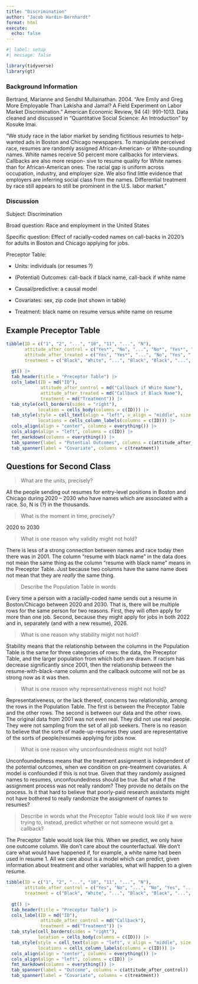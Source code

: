 ```yaml
---
title: "Discrimination"
author: "Jacob Hardin-Bernhardt"
format: html
execute: 
  echo: false
---
```


```r
#| label: setup
#| message: false

library(tidyverse)
library(gt)
```


### Background Information

Bertrand, Marianne and Sendhil Mullainathan. 2004. "Are Emily and Greg More Employable Than Lakisha and Jamal? A Field Experiment on Labor Market Discrimination." American Economic Review, 94 (4): 991–1013. Data cleaned and discussed in "Quantitative Social Science: An Introduction" by Kosuke Imai.

"We study race in the labor market by sending fictitious resumes to help-wanted ads in Boston and Chicago newspapers. To manipulate perceived race, resumes are randomly assigned African-American- or White-sounding names. White names receive 50 percent more callbacks for interviews. Callbacks are also more respon- sive to resume quality for White names than for African-American ones. The racial gap is uniform across occupation, industry, and employer size. We also find little evidence that employers are inferring social class from the names. Differential treatment by race still appears to still be prominent in the U.S. labor market."

### Discussion

Subject: Discrimination

Broad question: Race and employment in the United States

Specific question: Effect of racially-coded names on call-backs in 2020's for adults in Boston and Chicago applying for jobs.

Preceptor Table: 
  
  * Units: individuals (or resumes ?) 
  
  * (Potential) Outcomes: call-back if black name, call-back if white name   
  
  * Causal/predictive: a causal model  
  
  * Covariates: sex, zip code (not shown in table)  
  
  * Treatment: black name on resume versus white name on resume 

## Example Preceptor Table
  
```r
tibble(ID = c("1", "2", "...", "10", "11", "...", "N"),
       attitude_after_control = c("Yes*", "No", "...", "No*", "Yes*", "...", "Yes"),
       attitude_after_treated = c("Yes", "Yes*", "...", "No", "Yes", "...", "No*"),
       treatment = c("Black", "White", "...", "Black", "Black", "...", "White")) |>
  
  gt() |>
  tab_header(title = "Preceptor Table") |> 
  cols_label(ID = md("ID"),
             attitude_after_control = md("Callback if White Name"),
             attitude_after_treated = md("Callback if Black Name"),
             treatment = md("Treatment")) |>
  tab_style(cell_borders(sides = "right"),
            location = cells_body(columns = c(ID))) |>
  tab_style(style = cell_text(align = "left", v_align = "middle", size = "large"), 
            locations = cells_column_labels(columns = c(ID))) |>
  cols_align(align = "center", columns = everything()) |>
  cols_align(align = "left", columns = c(ID)) |>
  fmt_markdown(columns = everything()) |>
  tab_spanner(label = "Potential Outcomes", columns = c(attitude_after_control, attitude_after_treated)) |>
  tab_spanner(label = "Covariate", columns = c(treatment))
```

## Questions for Second Class


> What are the units, precisely?

All the people sending out resumes for entry-level positions in Boston and Chicago during 2020 -- 2030 who have names which are associated with a race. So, N is (?) in the thousands.

> What is the moment in time, precisely?

2020 to 2030

> What is one reason why validity might not hold?

There is less of a strong connection between names and race today then there was in 2001. The column "resume with black name" in the data does not mean the same thing as the column "resume with black name" means in the Preceptor Table. Just because two columns have the same name does not mean that they are *really* the same thing.

> Describe the Population Table in words

Every time a person with a racially-coded name sends out a resume in Boston/Chicago between 2020 and 2030. That is, there will be multiple rows for the same person for two reasons. First, they will often apply for more than one job. Second, because they might apply for jobs in both 2022 and in, separately (and with a new resume), 2026.

> What is one reason why stability might not hold?

Stability means that the relationship between the columns in the Population Table is the same for three categories of rows: the data, the Preceptor Table, and the larger population from which both are drawn. If racism has decrease significantly since 2001, then the relationship between the resume-with-black-name column and the callback outcome will not be as strong now as it was then.

> What is one reason why representativeness might not hold?

Representativeness, or the lack thereof, concerns two relationship, among the rows in the Population Table. The first is between the Preceptor Table and the other rows. The second is between our data and the other rows. The original data from 2001 was not even real. They did not use real people. They were not sampling from the set of all job seekers. There is no reason to believe that the sorts of made-up-resumes they used are representative of the sorts of people/resumes applying for jobs now.


> What is one reason why unconfoundedness might not hold?

Unconfoundedness means that the treatment assignment is independent of the potential outcomes, when we condition on pre-treatment covariates. A model is confounded if this is not true. Given that they randomly assigned names to resumes, unconfoundedness should be true. But what if the assignment process was not really random? They provide no details on the process. Is it that hard to believe that poorly-paid research assistants might not have bothered to really randomize the assignment of names to resumes?

> Describe in words what the Preceptor Table would look like if we were trying to, instead, predict whether or not someone would get a callback?

The Preceptor Table would look like this. When we predict, we only have one outcome column. We don't care about the counterfactual. We don't care what would have happened if, for example, a white name had been used in resume 1. All we care about is a model which can predict, given information about treatment and other variables, what will happen to a given resume.

```r
tibble(ID = c("1", "2", "...", "10", "11", "...", "N"),
       attitude_after_control = c("Yes", "No", "...", "No", "Yes", "...", "Yes"),
       treatment = c("Black", "White", "...", "Black", "Black", "...", "White")) |>
  
  gt() |>
  tab_header(title = "Preceptor Table") |> 
  cols_label(ID = md("ID"),
             attitude_after_control = md("Callback"),
             treatment = md("Treatment")) |>
  tab_style(cell_borders(sides = "right"),
            location = cells_body(columns = c(ID))) |>
  tab_style(style = cell_text(align = "left", v_align = "middle", size = "large"), 
            locations = cells_column_labels(columns = c(ID))) |>
  cols_align(align = "center", columns = everything()) |>
  cols_align(align = "left", columns = c(ID)) |>
  fmt_markdown(columns = everything()) |>
  tab_spanner(label = "Outcome", columns = c(attitude_after_control)) |>
  tab_spanner(label = "Covariate", columns = c(treatment))
```






  
